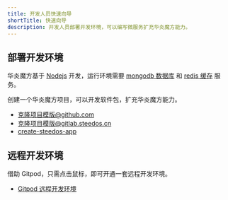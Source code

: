```yaml
---
title: 开发人员快速向导
shortTitle: 快速向导
description: 开发人员部署开发环境，可以编写微服务扩充华炎魔方能力。
---
```


## 部署开发环境

华炎魔方基于 [Nodejs](https://nodejs.org/zh-cn/) 开发，运行环境需要 [mongodb 数据库](https://www.mongodb.com/docs/v4.2/administration/install-community/) 和 [redis 缓存](https://redis.io/docs/getting-started/) 服务。

创建一个华炎魔方项目，可以开发软件包，扩充华炎魔方能力。

- [克隆项目模版@github.com](github.com/steedos/steedos-project-template)
- [克隆项目模版@gitlab.steedos.cn](gitlab.steedos.cn/steedos/steedos-project-template)
- [create-steedos-app]( ./create-steedos-app)


## 远程开发环境

借助 Gitpod，只需点击鼠标，即可开通一套远程开发环境。

- [Gitpod 远程开发环境](./devops)
